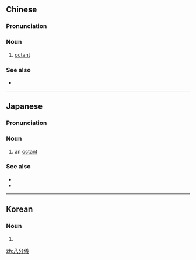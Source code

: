 {{also|八分仪}}

==Chinese==
{{zh-forms|s=八分仪}}

===Pronunciation===
{{zh-pron
|m=bāfēnyí
|cat=n
}}

===Noun===
{{zh-noun}}

# {{lb|zh|nautical}} [[octant]]

===See also===
* {{zh-l|六分儀}}

{{zh-cat|Eight}}

----

==Japanese==
{{wikipedia|lang=ja}}
{{ja-kanjitab|はち|ぶん|ぎ|yomi=o}}

===Pronunciation===
{{ja-pron|はちぶんぎ|y=go|acc=3}}

===Noun===
{{ja-noun|はちぶんぎ}}

# {{lb|ja|nautical|sort=はちぶんぎ}} an [[octant]]

===See also===
* {{ja-r|はちぶんぎ座|^はちぶんぎざ}}
* {{ja-r|六分儀|ろくぶんぎ}}

{{C|ja|Eight|sort=はちぶんぎ}}

----

==Korean==
{{ko-hanjatab}}

===Noun===
{{ko-noun|hangeul=팔분의|mr=p'albunŭi|y=phalpun.uy}}

# {{hanja form of|팔분의|[[octant]]}}

[[zh:八分儀]]